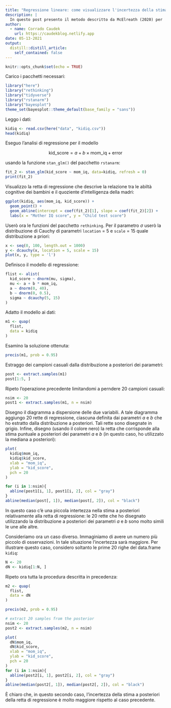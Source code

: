```yaml
---
title: "Regressione lineare: come visualizzare l'incertezza della stima"
description: |
  In questo post presento il metodo descritto da McElreath (2020) per  visualizzare l'incertezza della stima a posteriori della retta di regressione.
author:
  - name: Corrado Caudek
    url: https://caudekblog.netlify.app
date: 05-13-2021
output:
  distill::distill_article:
    self_contained: false
---
```



```r
knitr::opts_chunk$set(echo = TRUE)
```

Carico i pacchetti necessari:

```r
library("here")
library("rethinking")
library("tidyverse")
library("rstanarm")
library("bayesplot")
theme_set(bayesplot::theme_default(base_family = "sans"))
```

Leggo i dati:


```r
kidiq <- read.csv(here("data", "kidiq.csv"))
head(kidiq)
```

Eseguo l'analisi di regressione per il modello

$$
\text{kid_score} = a + b \times \text{mom_iq} + \text{error}
$$

usando la funzione `stan_glm()` del pacchetto `rstanarm`:

```r
fit_2 <- stan_glm(kid_score ~ mom_iq, data=kidiq, refresh = 0)
print(fit_2)
```

Visualizzo la retta di regressione che descrive la relazione tra le abiltà cognitive dei bambini e il quoziente d'intelligenza della madri:

```r
ggplot(kidiq, aes(mom_iq, kid_score)) +
  geom_point() +
  geom_abline(intercept = coef(fit_2)[1], slope = coef(fit_2)[2]) +
  labs(x = "Mother IQ score", y = "Child test score")
```

Userò ora le funzioni del pacchetto `rethinking`. Per il parametro $\sigma$ userò la distribuzione di Cauchy di parametri `location` = 5 e `scale` = 15 quale distribuzione a priori:

```r
x <- seq(0, 100, length.out = 1000)
y <- dcauchy(x, location = 5, scale = 15)
plot(x, y, type = 'l')
```

Definisco il modello di regressione:

```r
flist <- alist(
  kid_score ~ dnorm(mu, sigma),
  mu <- a + b * mom_iq,
  a ~ dnorm(0, 40),
  b ~ dnorm(0, 0.5),
  sigma ~ dcauchy(5, 15)
)
```

Adatto il modello ai dati:

```r
m1 <- quap(
  flist,
  data = kidiq
)
```

Esamino la soluzione ottenuta:

```r
precis(m1, prob = 0.95)
```

Estraggo dei campioni casuali dalla distribuzione a posteriori dei parametri:

```r
post <- extract.samples(m1)
post[1:5, ]
```

Ripeto l'operazione precedente limitandomi a perndere 20 campioni casuali:

```r
nsim <- 20
post1 <- extract.samples(m1, n = nsim)
```

Disegno il diagramma a dispersione delle due variabili. A tale diagramma aggiungo 20 rette di regressione, ciascuna definita dai parametri $a$ e $b$ che ho estratto dalla distribuzione a posteriori. Tali rette sono disegnate in grigio. Infine, disegno (usando il colore nero) la retta che corrisponde alla stima puntuale a posteriori dei parametri $a$ e $b$ (in questo caso, ho utilizzato la mediana a posteriori):

```r
plot(
  kidiq$mom_iq, 
  kidiq$kid_score,
  xlab = "mom_iq",
  ylab = "kid_score",
  pch = 20
)

for (i in 1:nsim){
  abline(post1[i, 1], post1[i, 2], col = "gray")
}
abline(median(post[, 1]), median(post[, 2]), col = "black")
```

In questo caso c'è una piccola intertezza nella stima a posteriori relativamente alla retta di regressione: le 20 rette che ho disegnato utilizzando la distribuzione a posteriori dei parametri $a$ e $b$ sono molto simili le une alle altre.

Consideriamo ora un caso diverso. Immaginiamo di avere un numero più piccolo di osservazioni. In tale situazione l'incertezza sarà maggiore. Per illustrare questo caso, considero soltanto le prime 20 righe del data.frame `kidiq`:

```r
N <- 20
dN <- kidiq[1:N, ]
```

Ripeto ora tutta la procedura descritta in precedenza:

```r
m2 <- quap(
  flist,
  data = dN
)

precis(m2, prob = 0.95)
```

```r
# extract 20 samples from the posterior
nsim <- 20
post2 <- extract.samples(m2, n = nsim)

plot(
  dN$mom_iq, 
  dN$kid_score,
  xlab = "mom_iq",
  ylab = "kid_score",
  pch = 20
)
for (i in 1:nsim){
  abline(post2[i, 1], post2[i, 2], col = "gray")
}
abline(median(post2[, 1]), median(post2[, 2]), col = "black")
```

È chiaro che, in questo secondo caso, l'incertezza della stima a posteriori della retta di regressione è molto maggiore rispetto al caso precedente.
